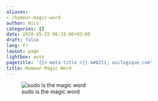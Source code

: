 ```yaml
---
aliases:
- /humour-magic-word
author: Nico
categories: []
date: 2020-05-25 06:33:00+02:00
draft: false
lang: fr
layout: page
lightbox: auto
pagetitle: '{{< meta title >}} &#8211; ouilogique.com'
title: Humour Magic Word
---
```


![sudo is the magic word][img_1]

[img_1]: ./images/magic-word.jpg
